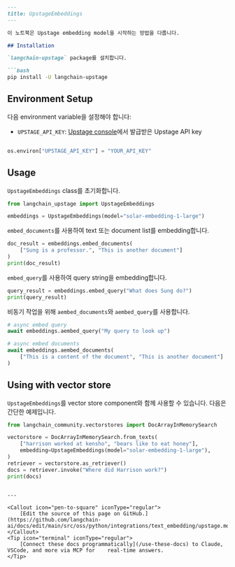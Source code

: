 ```markdown
---
title: UpstageEmbeddings
---

이 노트북은 Upstage embedding model을 시작하는 방법을 다룹니다.

## Installation

`langchain-upstage` package를 설치합니다.

```bash
pip install -U langchain-upstage
```

## Environment Setup

다음 environment variable을 설정해야 합니다:

- `UPSTAGE_API_KEY`: [Upstage console](https://console.upstage.ai/)에서 발급받은 Upstage API key

```python

os.environ["UPSTAGE_API_KEY"] = "YOUR_API_KEY"
```

## Usage

`UpstageEmbeddings` class를 초기화합니다.

```python
from langchain_upstage import UpstageEmbeddings

embeddings = UpstageEmbeddings(model="solar-embedding-1-large")
```

`embed_documents`를 사용하여 text 또는 document list를 embedding합니다.

```python
doc_result = embeddings.embed_documents(
    ["Sung is a professor.", "This is another document"]
)
print(doc_result)
```

`embed_query`를 사용하여 query string을 embedding합니다.

```python
query_result = embeddings.embed_query("What does Sung do?")
print(query_result)
```

비동기 작업을 위해 `aembed_documents`와 `aembed_query`를 사용합니다.

```python
# async embed query
await embeddings.aembed_query("My query to look up")
```

```python
# async embed documents
await embeddings.aembed_documents(
    ["This is a content of the document", "This is another document"]
)
```

## Using with vector store

`UpstageEmbeddings`를 vector store component와 함께 사용할 수 있습니다. 다음은 간단한 예제입니다.

```python
from langchain_community.vectorstores import DocArrayInMemorySearch

vectorstore = DocArrayInMemorySearch.from_texts(
    ["harrison worked at kensho", "bears like to eat honey"],
    embedding=UpstageEmbeddings(model="solar-embedding-1-large"),
)
retriever = vectorstore.as_retriever()
docs = retriever.invoke("Where did Harrison work?")
print(docs)
```
```

---

<Callout icon="pen-to-square" iconType="regular">
    [Edit the source of this page on GitHub.](https://github.com/langchain-ai/docs/edit/main/src/oss/python/integrations/text_embedding/upstage.mdx)
</Callout>
<Tip icon="terminal" iconType="regular">
    [Connect these docs programmatically](/use-these-docs) to Claude, VSCode, and more via MCP for    real-time answers.
</Tip>
